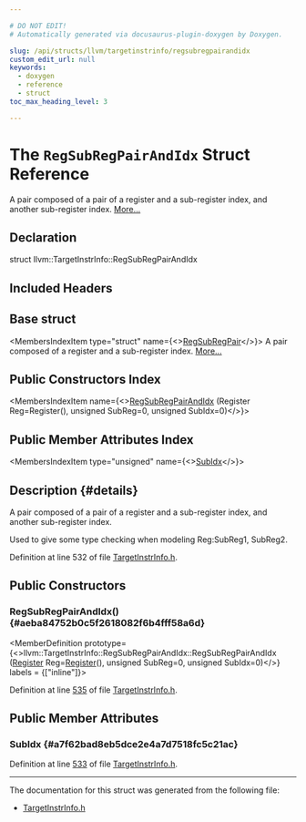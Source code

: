 ```yaml
---

# DO NOT EDIT!
# Automatically generated via docusaurus-plugin-doxygen by Doxygen.

slug: /api/structs/llvm/targetinstrinfo/regsubregpairandidx
custom_edit_url: null
keywords:
  - doxygen
  - reference
  - struct
toc_max_heading_level: 3

---
```





# The `RegSubRegPairAndIdx` Struct Reference

<DoxygenPage pluginConfig={pluginConfig}>

A pair composed of a pair of a register and a sub-register index, and another sub-register index. <a href="#details">More...</a>

## Declaration

<CodeBlock>struct llvm::TargetInstrInfo::RegSubRegPairAndIdx</CodeBlock>

## Included Headers

<IncludesList>
<IncludesListItem
  filePath="llvm/CodeGen/TargetInstrInfo.h"
  permalink="/docs/api/files/include/include/llvm/include/llvm/codegen/targetinstrinfo-h"
  isLocal="true" />
</IncludesList>

## Base struct

<MembersIndex>

<MembersIndexItem
  type="struct"
  name={<><a href="/docs/api/structs/llvm/targetinstrinfo/regsubregpair">RegSubRegPair</a></>}>
A pair composed of a register and a sub-register index. <a href="/docs/api/structs/llvm/targetinstrinfo/regsubregpair/#details">More...</a>
</MembersIndexItem>

</MembersIndex>

## Public Constructors Index

<MembersIndex>

<MembersIndexItem
  name={<><a href="#aeba84752b0c5f2618082f6b4fff58a6d">RegSubRegPairAndIdx</a> (Register Reg=Register(), unsigned SubReg=0, unsigned SubIdx=0)</>}>
</MembersIndexItem>

</MembersIndex>

## Public Member Attributes Index

<MembersIndex>

<MembersIndexItem
  type="unsigned"
  name={<><a href="#a7f62bad8eb5dce2e4a7d7518fc5c21ac">SubIdx</a></>}>
</MembersIndexItem>

</MembersIndex>

## Description {#details}

A pair composed of a pair of a register and a sub-register index, and another sub-register index.

Used to give some type checking when modeling Reg:SubReg1, SubReg2.

Definition at line 532 of file <a href="/docs/api/files/include/include/llvm/include/llvm/codegen/targetinstrinfo-h">TargetInstrInfo.h</a>.

<SectionDefinition>

## Public Constructors

### RegSubRegPairAndIdx() {#aeba84752b0c5f2618082f6b4fff58a6d}

<MemberDefinition
  prototype={<>llvm::TargetInstrInfo::RegSubRegPairAndIdx::RegSubRegPairAndIdx (<a href="/docs/api/classes/llvm/register">Register</a> Reg=<a href="/docs/api/classes/llvm/register">Register</a>(), unsigned SubReg=0, unsigned SubIdx=0)</>}
  labels = {["inline"]}>

Definition at line <a href="/docs/api/files/include/include/llvm/include/llvm/codegen/targetinstrinfo-h/#l00535">535</a> of file <a href="/docs/api/files/include/include/llvm/include/llvm/codegen/targetinstrinfo-h">TargetInstrInfo.h</a>.
</MemberDefinition>

</SectionDefinition>

<SectionDefinition>

## Public Member Attributes

### SubIdx {#a7f62bad8eb5dce2e4a7d7518fc5c21ac}

<MemberDefinition
  prototype="unsigned llvm::TargetInstrInfo::RegSubRegPairAndIdx::SubIdx">

Definition at line <a href="/docs/api/files/include/include/llvm/include/llvm/codegen/targetinstrinfo-h/#l00533">533</a> of file <a href="/docs/api/files/include/include/llvm/include/llvm/codegen/targetinstrinfo-h">TargetInstrInfo.h</a>.
</MemberDefinition>

</SectionDefinition>

<hr/>

The documentation for this struct was generated from the following file:

<ul>
<li><a href="/docs/api/files/include/include/llvm/include/llvm/codegen/targetinstrinfo-h">TargetInstrInfo.h</a></li>
</ul>

</DoxygenPage>
